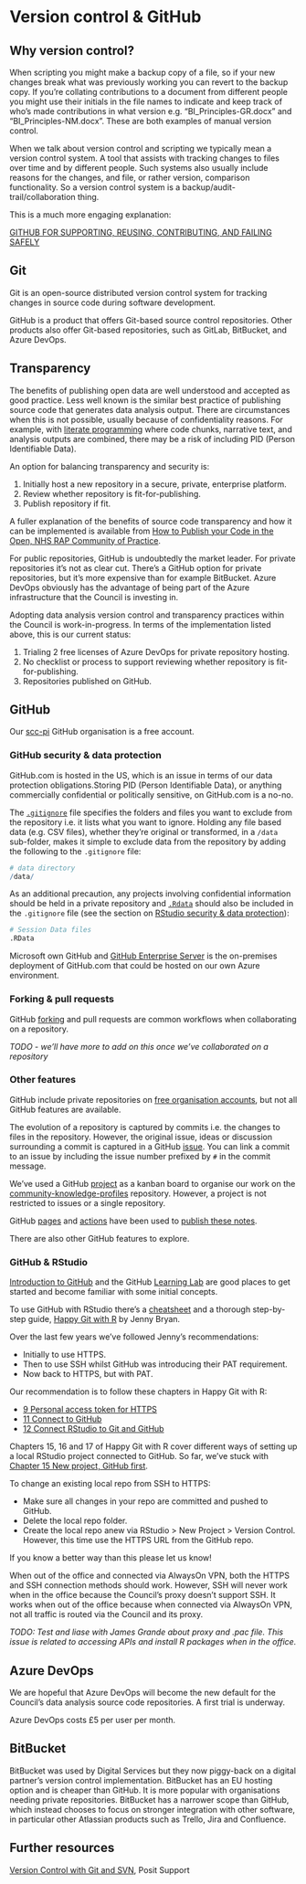 # Version control & GitHub {#github}

## Why version control?

When scripting you might make a backup copy of a file, so if your new changes break what was previously working you can revert to the backup copy. If you're collating contributions to a document from different people you might use their initials in the file names to indicate and keep track of who's made contributions in what version e.g. "BI_Principles-GR.docx" and "BI_Principles-NM.docx". These are both examples of manual version control.

When we talk about version control and scripting we typically mean a version control system. A tool that assists with tracking changes to files over time and by different people. Such systems also usually include reasons for the changes, and file, or rather version, comparison functionality. So a version control system is a backup/audit-trail/collaboration thing.

This is a much more engaging explanation:  

[GITHUB FOR SUPPORTING, REUSING, CONTRIBUTING, AND FAILING SAFELY](https://www.openscapes.org/blog/2022/05/27/github-illustrated-series/)  

## Git  

Git is an open-source distributed version control system for tracking changes in source code during software development.

GitHub is a product that offers Git-based source control repositories. Other products also offer Git-based repositories, such as GitLab, BitBucket, and Azure DevOps.

## Transparency  

The benefits of publishing open data are well understood and accepted as good practice. Less well known is the similar best practice of publishing source code that generates data analysis output. There are circumstances when this is not possible, usually because of confidentiality reasons. For example, with [literate programming](https://raps-with-r.dev/lit_prog.html) where code chunks, narrative text, and analysis outputs are combined, there may be a risk of including PID (Person Identifiable Data).

An option for balancing transparency and security is:   

1. Initially host a new repository in a secure, private, enterprise platform.  
1. Review whether repository is fit-for-publishing.  
1. Publish repository if fit.  

A fuller explanation of the benefits of source code transparency and how it can be implemented is available from [How to Publish your Code in the Open, NHS RAP Community of Practice](https://nhsdigital.github.io/rap-community-of-practice/implementing_RAP/how-to-publish-your-code-in-the-open/).

For public repositories, GitHub is undoubtedly the market leader. For private repositories it's not as clear cut. There's a GitHub option for private repositories, but it's more expensive than for example BitBucket. Azure DevOps obviously has the advantage of being part of the Azure infrastructure that the Council is investing in. 

Adopting data analysis version control and transparency practices within the Council is work-in-progress. In terms of the implementation listed above, this is our current status:  

1. Trialing 2 free licenses of Azure DevOps for private repository hosting.  
1. No checklist or process to support reviewing whether repository is fit-for-publishing.  
1. Repositories published on GitHub.  

## GitHub

Our [scc-pi](https://github.com/scc-pi) GitHub organisation is a free account. 

### GitHub security & data protection {#github-security}

GitHub.com is hosted in the US, which is an issue in terms of our data protection obligations.Storing PID (Person Identifiable Data), or anything commercially confidential or politically sensitive, on GitHub.com is a no-no.

The [`.gitignore`](https://git-scm.com/docs/gitignore) file specifies the folders and files you want to exclude from the repository i.e. it lists what you want to ignore. Holding any file based data (e.g. CSV files), whether they're original or transformed, in a `/data` sub-folder, makes it simple to exclude data from the repository by adding the following to the `.gitignore` file:

```r
# data directory
/data/
```

As an additional precaution, any projects involving confidential information should be held in a private repository and [`.Rdata`](https://bookdown.org/ndphillips/YaRrr/rdata-files.html) should also be included in the `.gitignore` file (see the section on [RStudio security & data protection](#pid)):

```r
# Session Data files
.RData
```

Microsoft own GitHub and [GitHub Enterprise Server](https://azuremarketplace.microsoft.com/en-us/marketplace/apps/github.githubenterprise?tab=overview) is the on-premises deployment of GitHub.com that could be hosted on our own Azure environment.

### Forking & pull requests

GitHub [forking](https://guides.github.com/activities/forking/) and pull requests are common workflows when collaborating on a repository.

*TODO - we'll have more to add on this once we've collaborated on a repository*

### Other features

GitHub include private repositories on [free organisation accounts](https://docs.github.com/en/github/getting-started-with-github/types-of-github-accounts#organization-accounts), but not all GitHub features are available.

The evolution of a repository is captured by commits i.e. the changes to files in the repository. However, the original issue, ideas or discussion surrounding a commit is captured in a GitHub [issue](https://guides.github.com/features/issues/). You can link a commit to an issue by including the issue number prefixed by `#` in the commit message.

We've used a GitHub [project](https://github.com/orgs/scc-pi/projects/2) as a kanban board to organise our work on the [community-knowledge-profiles](https://github.com/scc-pi/community-knowledge-profiles) repository. However, a project is not restricted to issues or a single repository.

GitHub [pages](https://pages.github.com/) and [actions](https://github.com/features/actions) have been used to [publish these notes](#publishing).

There are also other GitHub features to explore.

### GitHub & RStudio

[Introduction to GitHub](https://github.com/skills/introduction-to-github) and the GitHub [Learning Lab](https://github.com/apps/github-learning-lab) are good places to get started and become familiar with some initial concepts.

To use GitHub with RStudio there's a [cheatsheet](https://github.com/rstudio/cheatsheets/blob/main/git-github.pdf) and a thorough step-by-step guide, [Happy Git with R](https://happygitwithr.com/) by Jenny Bryan. 

Over the last few years we've followed Jenny's recommendations:  

* Initially to use HTTPS.  
* Then to use SSH whilst GitHub was introducing their PAT requirement.  
* Now back to HTTPS, but with PAT. 

Our recommendation is to follow these chapters in Happy Git with R:  

* [9 Personal access token for HTTPS](https://happygitwithr.com/https-pat.html)  
* [11 Connect to GitHub](https://happygitwithr.com/push-pull-github.html)  
* [12 Connect RStudio to Git and GitHub](https://happygitwithr.com/rstudio-git-github.html)  

Chapters 15, 16 and 17 of Happy Git with R cover different ways of setting up a local RStudio project connected to GitHub. So far, we've stuck with [Chapter 15 New project, GitHub first](https://happygitwithr.com/new-github-first.html).  

To change an existing local repo from SSH to HTTPS:  

* Make sure all changes in your repo are committed and pushed to GitHub.  
* Delete the local repo folder.  
* Create the local repo anew via RStudio > New Project > Version Control. However, this time use the HTTPS URL from the GitHub repo.  

If you know a better way than this please let us know!  

When out of the office and connected via AlwaysOn VPN, both the HTTPS and SSH connection methods should work. However, SSH will never work when in the office because the Council's proxy doesn't support SSH. It works when out of the office because when connected via AlwaysOn VPN, not all traffic is routed via the Council and its proxy.  

*TODO: Test and liase with James Grande about proxy and .pac file. This issue is related to accessing APIs and install R packages when in the office.*     

## Azure DevOps  

We are hopeful that Azure DevOps will become the new default for the Council's data analysis source code repositories. A first trial is underway.  

Azure DevOps costs £5 per user per month.  

## BitBucket  

BitBucket was used by Digital Services but they now piggy-back on a digital partner's version control implementation. BitBucket has an EU hosting option and is cheaper than GitHub. It is more popular with organisations needing private repositories. BitBucket has a narrower scope than GitHub, which instead chooses to focus on stronger integration with other software, in particular other Atlassian products such as Trello, Jira and Confluence.

## Further resources

[Version Control with Git and SVN](https://support.rstudio.com/hc/en-us/articles/200532077?version=1.4.1103&mode=desktop), Posit Support
